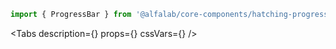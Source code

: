 


<Meta
    title='Компоненты/HatchingProgressBar'
    component={HatchingProgressBar}
/>


<!-- Canvas -->

<Story name='HatchingProgressBar'>
    <HatchingProgressBar
        value={number('value', 40)}
        hatchValue={number('hatchValue', 60)}
        view={select('view', ['positive', 'negative', 'attention', 'link', 'tertiary', 'secondary', 'primary', 'accent'])}
    />
</Story>


<!-- Docs -->

<ComponentHeader
    name='HatchingProgressBar'
    version={version}
    package='@alfalab/core-components/hatching-progress-bar'
    stage={1}
    design='https://www.figma.com/file/cdNnkh2QdxuvYLrBm4cubM/Web-%3A%3A-Core-Default-Components?node-id=8746%3A48454'
/>

```jsx
import { ProgressBar } from '@alfalab/core-components/hatching-progress-bar';
```

<Tabs
    description={<Description />}
    props={<Props of={HatchingProgressBarTS} />}
    cssVars={<CssVars css={styles} />}
/>
